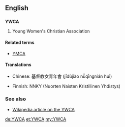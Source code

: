 ==English==

==={{initialism}}===
'''YWCA'''

# Young Women's Christian Association

====Related terms====
* [[YMCA]]

====Translations====
{{trans-top|YWCA}}
* Chinese: 基督教女青年會 (jīdùjiào nǚqīngnián huì)
{{trans-mid}}
* Finnish: NNKY (Nuorten Naisten Kristillinen Yhdistys)
{{trans-bottom}}

===See also===
* [[w:YWCA|Wikipedia article on the YWCA]]

[[de:YWCA]]
[[et:YWCA]]
[[my:YWCA]]